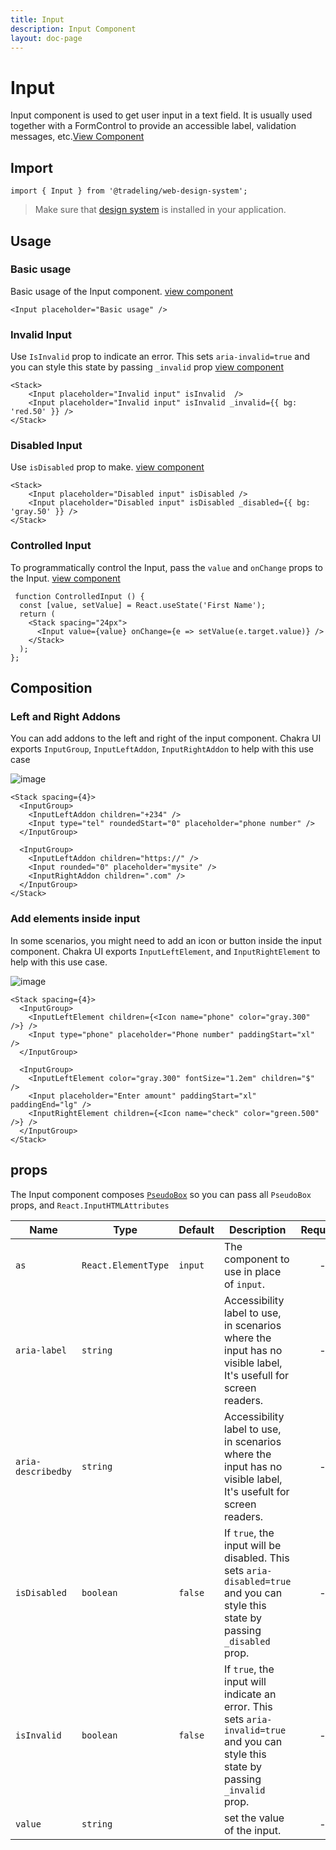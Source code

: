 ```yaml
---
title: Input
description: Input Component
layout: doc-page
---
```


# Input

Input component is used to get user input in a text field. It is usually used
together with a FormControl to provide an accessible label, validation messages,
etc.[View Component](https://design-system.tradelingdev.com/?path=/story/input--basic)

## Import

```
import { Input } from '@tradeling/web-design-system';
```

> Make sure that [design system](https://github.com/tradeling/web-design-system)
> is installed in your application.

## Usage

### Basic usage

Basic usage of the Input component.
[view component](https://design-system.tradelingdev.com/?path=/story/input--basic)

```
<Input placeholder="Basic usage" />
```

### Invalid Input

Use `IsInvalid` prop to indicate an error. This sets `aria-invalid=true` and you
can style this state by passing `_invalid` prop
[view component](https://design-system.tradelingdev.com/?path=/story/input--invalid)

```
<Stack>
    <Input placeholder="Invalid input" isInvalid  />
    <Input placeholder="Invalid input" isInvalid _invalid={{ bg: 'red.50' }} />
</Stack>
```

### Disabled Input

Use `isDisabled` prop to make.
[view component](https://design-system.tradelingdev.com/?path=/story/input--form-elements)

```
<Stack>
    <Input placeholder="Disabled input" isDisabled />
    <Input placeholder="Disabled input" isDisabled _disabled={{ bg: 'gray.50' }} />
</Stack>
```

### Controlled Input

To programmatically control the Input, pass the `value` and `onChange` props to
the Input.
[view component](https://design-system.tradelingdev.com/?path=/story/input--controlled-input)

```
 function ControlledInput () {
  const [value, setValue] = React.useState('First Name');
  return (
    <Stack spacing="24px">
      <Input value={value} onChange={e => setValue(e.target.value)} />
    </Stack>
  );
};
```

## Composition

### Left and Right Addons

You can add addons to the left and right of the input component. Chakra UI
exports `InputGroup`, `InputLeftAddon`, `InputRightAddon` to help with this use
case

![image](https://user-images.githubusercontent.com/9809187/82206037-8f42b580-9918-11ea-910c-029263c10dcd.png)

```
<Stack spacing={4}>
  <InputGroup>
    <InputLeftAddon children="+234" />
    <Input type="tel" roundedStart="0" placeholder="phone number" />
  </InputGroup>

  <InputGroup>
    <InputLeftAddon children="https://" />
    <Input rounded="0" placeholder="mysite" />
    <InputRightAddon children=".com" />
  </InputGroup>
</Stack>
```

### Add elements inside input

In some scenarios, you might need to add an icon or button inside the input
component. Chakra UI exports `InputLeftElement`, and `InputRightElement` to help
with this use case.

![image](https://user-images.githubusercontent.com/9809187/82206230-ea74a800-9918-11ea-872f-91113aae7038.png)

```
<Stack spacing={4}>
  <InputGroup>
    <InputLeftElement children={<Icon name="phone" color="gray.300" />} />
    <Input type="phone" placeholder="Phone number" paddingStart="xl" />
  </InputGroup>

  <InputGroup>
    <InputLeftElement color="gray.300" fontSize="1.2em" children="$" />
    <Input placeholder="Enter amount" paddingStart="xl" paddingEnd="lg" />
    <InputRightElement children={<Icon name="check" color="green.500" />} />
  </InputGroup>
</Stack>
```

## props

The Input component composes [`PseudoBox`](https://chakra-ui.com/pseudobox) so
you can pass all `PseudoBox` props, and `React.InputHTMLAttributes`

| Name               | Type                | Default | Description                                                                                                                         | Required |
| ------------------ | ------------------- | ------- | ----------------------------------------------------------------------------------------------------------------------------------- | :------: |
| `as`               | `React.ElementType` | `input` | The component to use in place of `input`.                                                                                           |    -     |
| `aria-label`       | `string`            |         | Accessibility label to use, in scenarios where the input has no visible label, It's usefull for screen readers.                     |    -     |
| `aria-describedby` | `string`            |         | Accessibility label to use, in scenarios where the input has no visible label, It's usefult for screen readers.                     |    -     |
| `isDisabled`       | `boolean`           | `false` | If `true`, the input will be disabled. This sets `aria-disabled=true` and you can style this state by passing `_disabled` prop.     |    -     |
| `isInvalid`        | `boolean`           | `false` | If `true`, the input will indicate an error. This sets `aria-invalid=true` and you can style this state by passing `_invalid` prop. |    -     |
| `value`            | `string`            |         | set the value of the input.                                                                                                         |    -     |
